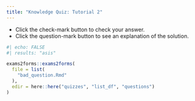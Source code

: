 ```yaml
---
title: "Knowledge Quiz: Tutorial 2"
---
```


::: {.column-margin}

:::: {.callout-note}
- Click the check-mark button to check your answer.
- Click the question-mark button to see an explanation of the solution.
::::

:::

```r
#| echo: FALSE
#| results: "asis"

exams2forms::exams2forms(
  file = list(
    "bad_question.Rmd"
  ),
  edir = here::here("quizzes", "list_df", "questions")
)
```
